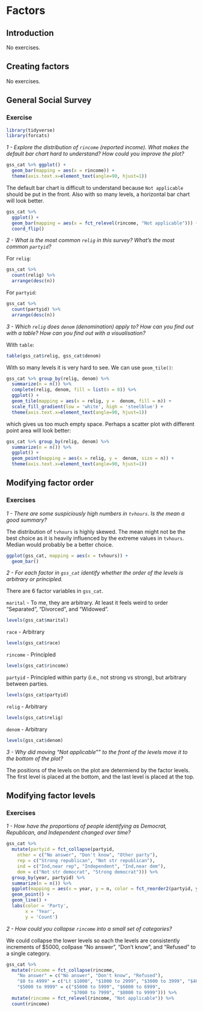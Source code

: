 # Factors

## Introduction

No exercises.

## Creating factors

No exercises.

## General Social Survey

### Exercise

```{r message = FALSE, warning = FALSE}
library(tidyverse)
library(forcats)
```

*1 - Explore the distribution of `rincome` (reported income). What makes the default bar chart hard to understand? How could you improve the plot?*

```{r}
gss_cat %>% ggplot() +
  geom_bar(mapping = aes(x = rincome)) +
  theme(axis.text.x=element_text(angle=90, hjust=1))
```

The default bar chart is difficult to understand because `Not applicable` should be put in the front. Also with so many levels, a horizontal bar chart will look better.


```{r}
gss_cat %>%
  ggplot() +
  geom_bar(mapping = aes(x = fct_relevel(rincome, "Not applicable"))) +
  coord_flip()
```

*2 - What is the most common `relig` in this survey? What's the most common `partyid`?*

For `relig`:

```{r}
gss_cat %>%
  count(relig) %>%
  arrange(desc(n))
```

For `partyid`:

```{r}
gss_cat %>%
  count(partyid) %>%
  arrange(desc(n))
```

*3 - Which `relig` does `denom` (denomination) apply to? How can you find out with a table? How can you find out with a visualisation?*

With `table`:

```{r}
table(gss_cat$relig, gss_cat$denom)
```

With so many levels it is very hard to see. We can use `geom_tile()`:

```{r}
gss_cat %>% group_by(relig, denom) %>%
  summarize(n = n()) %>%
  complete(relig, denom, fill = list(n = 0)) %>%
  ggplot() +
  geom_tile(mapping = aes(x = relig, y =  denom, fill = n)) +
  scale_fill_gradient(low = 'white', high = 'steelblue') +
  theme(axis.text.x=element_text(angle=90, hjust=1))
```

which gives us too much empty space. Perhaps a scatter plot with different point area will look better:

```{r}
gss_cat %>% group_by(relig, denom) %>%
  summarize(n = n()) %>%
  ggplot() +
  geom_point(mapping = aes(x = relig, y =  denom, size = n)) +
  theme(axis.text.x=element_text(angle=90, hjust=1))
```

## Modifying factor order

### Exercises

*1 - There are some suspiciously high numbers in `tvhours`. Is the mean a good summary?*

The distribution of `tvhours` is highly skewed. The mean might not be the best choice as it is heavily influenced by the extreme values in `tvhours`. Median would probably be a better choice.

```{r}
ggplot(gss_cat, mapping = aes(x = tvhours)) +
  geom_bar()
```

*2 - For each factor in `gss_cat` identify whether the order of the levels is arbitrary or principled.*

There are 6 factor variables in `gss_cat`.

`marital` - To me, they are arbitrary. At least it feels weird to order "Separated", "Divorced", and "Widowed".

```{r}
levels(gss_cat$marital)
```

`race` - Arbitrary

```{r}
levels(gss_cat$race)
```

`rincome` - Principled

```{r}
levels(gss_cat$rincome)
```

`partyid` - Principled within party (i.e., not strong vs strong), but arbitrary between parties.

```{r}
levels(gss_cat$partyid)
```

`relig` - Arbitrary

```{r}
levels(gss_cat$relig)
```

`denom` - Arbitrary

```{r}
levels(gss_cat$denom)
```

*3 - Why did moving "Not applicable"" to the front of the levels move it to the bottom of the plot?*

The positions of the levels on the plot are determiend by the factor levels. The first level is placed at the bottom, and the last level is placed at the top.

## Modifying factor levels

### Exercises

*1 - How have the proportions of people identifying as Democrat, Republican, and Independent changed over time?*

```{r}
gss_cat %>%
  mutate(partyid = fct_collapse(partyid,
    other = c("No answer", "Don't know", "Other party"),
    rep = c("Strong republican", "Not str republican"),
    ind = c("Ind,near rep", "Independent", "Ind,near dem"),
    dem = c("Not str democrat", "Strong democrat"))) %>%
  group_by(year, partyid) %>%
  summarize(n = n()) %>%
  ggplot(mapping = aes(x = year, y = n, color = fct_reorder2(partyid, year, n))) +
  geom_point() +
  geom_line() +
  labs(color = 'Party',
       x = 'Year',
       y = 'Count')
```

*2 - How could you collapse `rincome` into a small set of categories?*

We could collapse the lower levels so each the levels are consistently increments of $5000, collpase "No answer", "Don't know", and "Refused" to a single category.

```{r}
gss_cat %>%
  mutate(rincome = fct_collapse(rincome,
    "No answer" = c("No answer", "Don't know", "Refused"),
    "$0 to 4999" = c("Lt $1000", "$1000 to 2999", "$3000 to 3999", "$4000 to 4999"),
    "$5000 to 9999" = c("$5000 to 5999", "$6000 to 6999",
                        "$7000 to 7999", "$8000 to 9999"))) %>%
  mutate(rincome = fct_relevel(rincome, "Not applicable")) %>%
  count(rincome)
```

